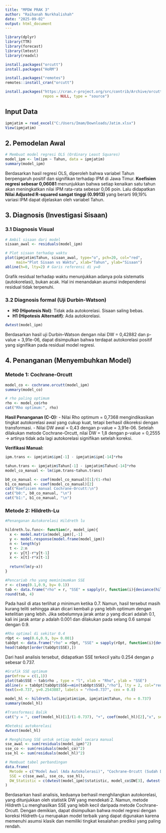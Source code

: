 ```yaml
---
title: "MPDW PRAK 3"
author: "Raihanah Nurkhalishah"
date: "2025-09-02"
output: html_document
---
```


```r
library(dplyr)
library(TTR)
library(forecast)
library(lmtest)
library(readxl)
```
```r
install.packages("orcutt")
install.packages("HoRM")
```
```r
install.packages("remotes")
remotes::install_cran("orcutt")
```

```r
install.packages("https://cran.r-project.org/src/contrib/Archive/orcutt/orcutt_2.0.tar.gz",
                 repos = NULL, type = "source")

```
## Input Data
```r
ipmjatim = read_excel("C:/Users/Imam/Downloads/Jatim.xlsx")
View(ipmjatim)
```

## 2. Pemodelan Awal
```r
# Membuat model regresi OLS (Ordinary Least Squares)
model_ipm <- lm(ipm ~ Tahun, data = ipmjatim)
summary(model_ipm)
```
Berdasarkan hasil regresi OLS, diperoleh bahwa variabel Tahun berpengaruh positif dan signifikan terhadap IPM di Jawa Timur. **Koefisien regresi sebesar 0,06081** menunjukkan bahwa setiap kenaikan satu tahun akan meningkatkan nilai IPM rata-rata sebesar 0,06 poin. Lalu didapatkan **Nilai Adjusted R-squared sangat tinggi (0.9913)** yang berarti 99,19% variasi IPM dapat dijelaskan oleh variabel Tahun.

## 3. Diagnosis (Investigasi Sisaan)
### 3.1 Diagnosis Visual
```r
# Ambil sisaan dari model
sisaan_awal <- residuals(model_ipm)

# Plot sisaan terhadap waktu
plot(ipmjatim$Tahun, sisaan_awal, type="o", pch=20, col="red",
     main="Plot Sisaan vs Waktu", xlab="Tahun", ylab="Sisaan")
abline(h=0, lty=2) # Garis referensi di y=0
```
Grafik residual terhadap waktu menunjukkan adanya pola sistematis (autokorelasi), bukan acak. Hal ini menandakan asumsi independensi residual tidak terpenuhi.


### 3.2 Diagnosis formal (Uji Durbin-Watson)
-   **H0 (Hipotesis Nol)**: Tidak ada autokorelasi. Sisaan saling bebas.
-   **H1 (Hipotesis Alternatif)**: Ada autokorelasi.

```r
dwtest(model_ipm)
```
Berdasarkan hasil uji Durbin–Watson dengan nilai DW = 0,42882 dan p-value = 3,91e-06, dapat disimpulkan bahwa terdapat autokorelasi positif yang signifikan pada residual model regresi.

## 4. Penanganan (Menyembuhkan Model)
### Metode 1: Cochrane-Orcutt
```r
model_co <- cochrane.orcutt(model_ipm)
summary(model_co)

# rho paling optimum
rho <- model_co$rho
cat("Rho optimum:", rho)
```
**Hasil Penanganan (C-O):**
- Nilai Rho optimum = 0,7368 mengindikasikan tingkat autokorelasi awal yang cukup kuat, tetapi berhasil dikoreksi dengan transformasi.
- Nilai DW awal = 0,43 dengan p-value = 3,91e-06. Setelah dilakukan metode Cochrane-Orcutt, nilai DW = 1,8 dengan p-value = 0,2555 → artinya tidak ada lagi autokorelasi signifikan setelah koreksi.

**Verifikasi Manual:**
```r
ipm.trans <- ipmjatim$ipm[-1] - ipmjatim$ipm[-14]*rho

tahun.trans <- ipmjatim$Tahun[-1] - ipmjatim$Tahun[-14]*rho
model_co_manual <- lm(ipm.trans~tahun.trans)

b0_co_manual <- coef(model_co_manual)[1]/(1-rho)
b1_co_manual <- coef(model_co_manual)[2]
cat("Koefisien manual Cochrane-Orcutt:\n")
cat("b0:", b0_co_manual, "\n")
cat("b1:", b1_co_manual, "\n")
```

### Metode 2: Hildreth-Lu
```r
#Penanganan Autokorelasi Hildreth lu

hildreth.lu.func<- function(r, model_ipm){
  x <- model.matrix(model_ipm)[,-1]
  y <- model.response(model.frame(model_ipm))
  n <- length(y)
  t <- 2:n
  y <- y[t]-r*y[t-1]
  x <- x[t]-r*x[t-1]
  
  return(lm(y~x))
}

#Pencariab rho yang meminimumkan SSE
r <- c(seq(0.1,0.9, by= 0.1))
tab <- data.frame("rho" = r, "SSE" = sapply(r, function(i){deviance(hildreth.lu.func(i, model_ipm))}))
round(tab, 4)
```
Pada hasil di atas terlihat ρ minimum ketika 0.7. Namun, hasil tersebut masih kurang teliti sehingga akan dicari kembali ρ yang lebih optimum dengan ketelitian yang lebih. Jika sebelumnya jarak antar ρ yang dicari adalah 0.1, kali ini jarak antar ρ adalah 0.001 dan dilakukan pada selang 0.6 sampai dengan 0.9.

```r
#Rho optimal di sekitar 0.4
rOpt <- seq(0.6,0.9, by= 0.001)
tabOpt <- data.frame("rho" = rOpt, "SSE" = sapply(rOpt, function(i){deviance(hildreth.lu.func(i, model_ipm))}))
head(tabOpt[order(tabOpt$SSE),])
```
Dari hasil analisis tersebut, didapatkan SSE terkecil yaitu 0.254 dengan ρ sebesar 0.737.

```r
#Grafik SSE optimum
par(mfrow = c(1,1))
plot(tab$SSE ~ tab$rho , type = "l", xlab = "Rho", ylab = "SSE")
abline(v = tabOpt[tabOpt$SSE==min(tabOpt$SSE),"rho"], lty = 2, col="red",lwd=2)
text(x=0.737, y=0.2543887, labels = "rho=0.737", cex = 0.8)
```

```r
model_hl <- hildreth.lu(ipmjatim$ipm, ipmjatim$Tahun, rho = 0.737)
summary(model_hl)
```

```r
#Transformasi Balik
cat("y = ", coef(model_hl)[1]/(1-0.737), "+", coef(model_hl)[2],"x", sep = "")
```
```r
#Deteksi autokorelasi
dwtest(model_hl)
```

```r
# Menghitung SSE untuk setiap model secara manual
sse_awal <- sum(residuals(model_ipm)^2)
sse_co <- sum(residuals(model_co)^2)
sse_hl <- sum(residuals(model_hl)^2)

# Membuat tabel perbandingan
data.frame(
  Metode = c("Model Awal (Ada Autokolerasi)", "Cochrane-Orcutt (Sudah Ditangani)", "Hildreth-Lu (Sudah Ditangani)"),
  SSE = c(sse_awal, sse_co, sse_hl),
  DW_Statistic = c(dwtest(model_ipm)$statistic, model_co$DW[3], dwtest(model_hl)$statistic)
)
```

Berdasarkan hasil analisis, keduanya berhasil menghilangkan autokorelasi, yang ditunjukkan oleh statistik DW yang mendekati 2. Namun, metode Hildreth Lu menghasilkan SSE yang lebih kecil daripada metode Cochrane-Orcutt. Dengan demikian, dapat disimpulkan bahwa model regresi dengan koreksi Hildreth-Lu merupakan model terbaik yang dapat digunakan karena memenuhi asumsi klasik dan memiliki tingkat kesalahan prediksi yang paling rendah.
